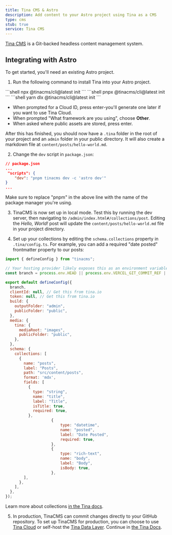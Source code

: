 ```yaml
---
title: Tina CMS & Astro
description: Add content to your Astro project using Tina as a CMS
type: cms
stub: true
service: Tina CMS
---
```


[Tina CMS](https://www.tina.io/) is a Git-backed headless content management system.

## Integrating with Astro

To get started, you'll need an existing Astro project. 

1. Run the following command to install Tina into your Astro project.

<PackageManagerTabs>
  <Fragment slot="npm">
  ```shell
  npx @tinacms/cli@latest init
  ```
  </Fragment>
  <Fragment slot="pnpm">
  ```shell
  pnpx @tinacms/cli@latest init
  ```
  </Fragment>
  <Fragment slot="yarn">
  ```shell
  yarn dlx @tinacms/cli@latest init
  ```
  </Fragment>
</PackageManagerTabs>

- When prompted for a Cloud ID, press enter-you'll generate one later if you want to use Tina Cloud.
- When prompted "What framework are you using", choose **Other**.
- When asked where public assets are stored, press enter.

After this has finished, you should now have a `.tina` folder in the root of your project and an `admin` folder in your public directory. It will also create a markdown file at `content/posts/hello-world.md`.
 
2. Change  the `dev` script in `package.json`:

```json
// package.json
...
 "scripts": {
    "dev": "pnpm tinacms dev -c 'astro dev'"
}
...
```

Make sure to replace "pnpm" in the above line with the name of the package manager you're using.

3. TinaCMS is now set up in local mode. Test this by running the dev server, then navigating to `/admin/index.html#/collections/post`.
Editing the _Hello, World!_ post will update the `content/posts/hello-world.md` file in your project directory.

4. Set up your collections by editing the `schema.collections` property in `.tina/config.ts`. For example, you can add a required "date posted" frontmatter property to our posts:

```js title=".tina/config.ts" ins={35-40}
import { defineConfig } from "tinacms";

// Your hosting provider likely exposes this as an environment variable
const branch = process.env.HEAD || process.env.VERCEL_GIT_COMMIT_REF || "main";

export default defineConfig({
  branch,
  clientId: null, // Get this from tina.io
  token: null, // Get this from tina.io
  build: {
    outputFolder: "admin",
    publicFolder: "public",
  },
  media: {
    tina: {
      mediaRoot: "images",
      publicFolder: "public",
    },
  },
  schema: {
    collections: [
      {
        name: "posts",
        label: "Posts",
        path: "src/content/posts",
        format: 'mdx',
        fields: [
          {
            type: "string",
            name: "title",
            label: "Title",
            isTitle: true,
            required: true,
          },
					{
						type: "datetime",
						name: "posted",
						label: "Date Posted",
						required: true,
					},
					{
						type: "rich-text",
						name: "body",
						label: "Body",
						isBody: true,
					},  
        ],
      },
    ],
  },
});
```

Learn more about collections [in the Tina docs](https://tina.io/docs/reference/collections/).

5. In production, TinaCMS can commit changes directly to your GitHub repository. To set up TinaCMS for production, you can choose to use [Tina Cloud](https://app.tina.io/register) or self-host the [Tina Data Layer](https://tina.io/docs/self-hosted/overview/). Continue in [the Tina Docs](https://tina.io/docs/tina-cloud/).

